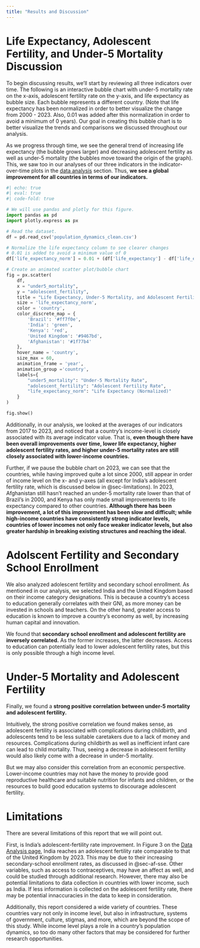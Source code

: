 ```yaml
---
title: "Results and Discussion"
---
```


# Life Expectancy, Adolescent Fertility, and Under-5 Mortality Discussion

To begin discussing results, we'll start by reviewing all three indicators over time. The following is an interactive bubble chart with under-5 mortality rate on the x-axis, adolescent fertility rate on the y-axis, and life expectancy as bubble size. Each bubble represents a different country. (Note that life expectancy has been normalized in order to better visualize the change from 2000 - 2023. Also, 0.01 was added after this normalization in order to avoid a minimum of 0 years). Our goal in creating this bubble chart is to better visualize the trends and comparisons we discussed throughout our analysis.

As we progress through time, we see the general trend of increasing life expectancy (the bubble grows larger) and decreasing adolescent fertility as well as under-5 mortality (the bubbles move toward the origin of the graph). This, we saw too in our analyses of our three indicators in the indicator-over-time plots in the [data analysis](data_analysis.qmd) section. Thus, **we see a global improvement for all countries in terms of our indicators.**

```python
#| echo: true
#| eval: true
#| code-fold: true

# We will use pandas and plotly for this figure.
import pandas as pd
import plotly.express as px

# Read the dataset.
df = pd.read_csv('population_dynamics_clean.csv')

# Normalize the life expectancy column to see clearer changes
# 0.01 is added to avoid a minimum value of 0
df['life_expectancy_norm'] = 0.01 + (df['life_expectancy'] - df['life_expectancy'].min()) / (df['life_expectancy'].max() - df['life_expectancy'].min())

# Create an animated scatter plot/bubble chart
fig = px.scatter(
    df,
    x = "under5_mortality",
    y = "adolescent_fertility",
    title = "Life Expectancy, Under-5 Mortality, and Adolescent Fertility Rate Over Time",
    size = 'life_expectancy_norm',
    color = 'country',
    color_discrete_map = {
        'Brazil': '#ff7f0e',
        'India': 'green',
        'Kenya': 'red',
        'United Kingdom': '#9467bd',
        'Afghanistan': '#1f77b4'
    },
    hover_name = 'country',
    size_max = 60,
    animation_frame = 'year',
    animation_group ='country',
    labels={
        "under5_mortality": "Under-5 Mortality Rate",
        "adolescent_fertility": "Adolescent Fertility Rate",
        "life_expectancy_norm": "Life Expectancy (Normalized)"
    }
)

fig.show()
```

Additionally, in our analysis, we looked at the averages of our indicators from 2017 to 2023, and noticed that a country's income-level is closely associated with its average indicator value. That is, **even though there have been overall improvements over time, lower life expectancy, higher adolescent fertility rates, and higher under-5 mortality rates are still closely associated with lower-income countries.**

Further, if we pause the bubble chart on 2023, we can see that the countries, while having improved quite a lot since 2000, still appear in order of income level on the x- and y-axes (all except for India's adolescent fertility rate, which is discussed below in @sec-limitations). In 2023, Afghanistan still hasn't reached an under-5 mortality rate lower than that of Brazil's in 2000, and Kenya has only made small improvements to life expectancy compared to other countries. **Although there has been improvement, a lot of this improvement has been slow and difficult; while high-income countries have consistently strong indicator levels, countries of lower incomes not only face weaker indicator levels, but also greater hardship in breaking existing structures and reaching the ideal.**

# Adolscent Fertility and Secondary School Enrollment {#sec-af-sse}

We also analyzed adolescent fertility and secondary school enrollment. As mentioned in our analysis, we selected India and the United Kingdom based on their income category designations. This is because a country's access to education generally correlates with their GNI, as more money can be invested in schools and teachers. On the other hand, greater access to education is known to improve a country's economy as well, by increasing human capital and innovation.

We found that **secondary school enrollment and adolescent fertility are inversely correlated.** As the former increases, the latter decreases. Access to education can potentially lead to lower adolescent fertility rates, but this is only possible through a high income level.

# Under-5 Mortality and Adolescent Fertility

Finally, we found a **strong positive correlation between under-5 mortality and adolescent fertility.**

Intuitively, the strong positive correlation we found makes sense, as adolescent fertility is associated with complications during childbirth, and adolescents tend to be less suitable caretakers due to a lack of money and resources. Complications during childbirth as well as inefficient infant care can lead to child mortality. Thus, seeing a decrease in adolescent fertility would also likely come with a decrease in under-5 mortality.

But we may also consider this correlation from an economic perspective. Lower-income countries may not have the money to provide good reproductive healthcare and suitable nutrition for infants and children, or the resources to build good education systems to discourage adolescent fertility.

# Limitations {#sec-limitations}

There are several limitations of this report that we will point out.

First, is India's adolescent-fertility rate improvement. In Figure 3 on the [Data Analysis page](data_analysis.qmd), India reaches an adolescent fertility rate comparable to that of the United Kingdom by 2023. This may be due to their increasing secondary-school enrollment rates, as discussed in @sec-af-sse. Other variables, such as access to contraceptives, may have an affect as well, and could be studied through additional research. However, there may also be potential limitations to data collection in countries with lower income, such as India. If less information is collected on the adolescent fertility rate, there may be potential innaccuracies in the data to keep in consideration.

Additionally, this report considered a wide variety of countries. These countries vary not only in income level, but also in infrastructure, systems of government, culture, stigmas, and more, which are beyond the scope of this study. While income level plays a role in a country's population dynamics, so too do many other factors that may be considered for further research opportunities.